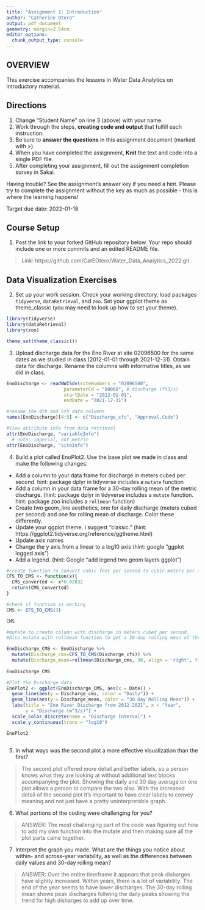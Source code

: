 ```yaml
---
title: "Assignment 1: Introduction"
author: "Catherine Otero"
output: pdf_document
geometry: margin=2.54cm
editor_options: 
  chunk_output_type: console
---
```


## OVERVIEW

This exercise accompanies the lessons in Water Data Analytics on introductory material. 

## Directions
1. Change "Student Name" on line 3 (above) with your name.
3. Work through the steps, **creating code and output** that fulfill each instruction.
4. Be sure to **answer the questions** in this assignment document (marked with >).
6. When you have completed the assignment, **Knit** the text and code into a single PDF file.
8. After completing your assignment, fill out the assignment completion survey in Sakai. 

Having trouble? See the assignment's answer key if you need a hint. Please try to complete the assignment without the key as much as possible - this is where the learning happens!

Target due date: 2022-01-18

## Course Setup

1. Post the link to your forked GitHub repository below. Your repo should include one or more commits and an edited README file.  

>  Link: https://github.com/CatEOtero/Water_Data_Analytics_2022.git

## Data Visualization Exercises

2. Set up your work session. Check your working directory, load packages `tidyverse`,  `dataRetrieval`, and `zoo`. Set your ggplot theme as theme_classic (you may need to look up how to set your theme).

```r
library(tidyverse)
library(dataRetrieval)
library(zoo)

theme_set(theme_classic())
```

3. Upload discharge data for the Eno River at site 02096500 for the same dates as we studied in class (2012-01-01 through 2021-12-31). Obtain data for discharge. Rename the columns with informative titles, as we did in class. 

```r
EnoDischarge <- readNWISdv(siteNumbers = "02096500",
                     parameterCd = "00060", # discharge (ft3/s)
                     startDate = "2012-01-01",
                     endDate = "2021-12-31")

#rename the 4th and 5th data columns
names(EnoDischarge)[4:5] <- c("Discharge_cfs", "Approval.Code")

#View attribute info from data retrieval 
attr(EnoDischarge, "variableInfo")
  # note: imperial, not metric
attr(EnoDischarge, "siteInfo")

```


4. Build a plot called EnoPlot2. Use the base plot we made in class and make the following changes: 

* Add a column to your data frame for discharge in meters cubed per second. hint: package dplyr in tidyverse includes a `mutate` function
* Add a column in your data frame for a 30-day rolling mean of the metric discharge. (hint: package dplyr in tidyverse includes a `mutate` function. hint: package zoo includes a `rollmean` function)
* Create two geom_line aesthetics, one for daily discharge (meters cubed per second) and one for rolling mean of discharge. Color these differently.
* Update your ggplot theme. I suggest "classic." (hint: https://ggplot2.tidyverse.org/reference/ggtheme.html)
* Update axis names 
* Change the y axis from a linear to a log10 axis (hint: google "ggplot logged axis")
* Add a legend. (hint: Google "add legend two geom layers ggplot")

```r
#create function to convert cubic feet per second to cubic meters per second
CFS_TO_CMS <- function(x){
  CMS_converted <- x*0.02832
  return(CMS_converted)
}

#check if function is working
CMS <- CFS_TO_CMS(3)

CMS

#mutate to create column with discharge in meters cubed per second. 
#Also mutate with rollmean function to get a 30-day rolling mean of the metric discharge

EnoDischarge_CMS <- EnoDischarge %>%
  mutate(Discharge_cms=CFS_TO_CMS(Discharge_cfs)) %>% 
  mutate(Discharge_mean=rollmean(Discharge_cms, 30, align = 'right', fill=NA))
  
EnoDischarge_CMS

```

```r

#Plot the Discharge data
EnoPlot2 <- ggplot(EnoDischarge_CMS, aes(x = Date)) +
  geom_line(aes(y = Discharge_cms, color = "Daily")) +
  geom_line(aes(y = Discharge_mean, color = "30 Day Rolling Mean")) +
  labs(title = "Eno River Discharge from 2012-2021", x = "Year", 
       y = "Discharge (m^3/s)") +
  scale_color_discrete(name = "Discharge Interval") +
  scale_y_continuous(trans = "log10")

EnoPlot2
  
```

5. In what ways was the second plot a more effective visualization than the first? 

> The second plot offered more detail and better labels, so a person knows what they are looking at without additional text blocks accompanying the plot. Showing the daily and 30 day average on one plot allows a person to compare the two also. With the increased detail of the second plot it's important to have clear labels to convey meaning and not just have a pretty uninterpretable graph.

6. What portions of the coding were challenging for you?

> ANSWER: The most challenging part of the code was figuring out how to add my own function into the mutate and then making sure all the plot parts came together.

7. Interpret the graph you made. What are the things you notice about within- and across-year variability, as well as the differences between daily values and 30-day rolling mean?

> ANSWER: Over the entire timeframe it appears that peak disharges have slightly increased. Within years, there is a lot of variability. The end of the year seems to have lower discharges. The 30-day rolling mean shows peak discharges follwing the daily peaks showing the trend for high disharges to add up over time.

